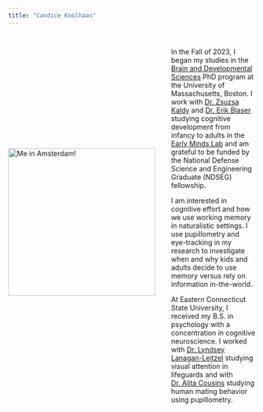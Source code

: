 ```yaml
---
title: "Candice Koolhaas"
---
```


:::: {style="display: flex; align-items: center; gap: 2rem;"}
<img src="website_photo.jpg" alt="Me in Amsterdam!" style="width: 300px; height: auto;"/>

<div>

```         
```

In the Fall of 2023, I began my studies in the [Brain and Developmental Sciences](https://www.umb.edu/academics/program-finder/developmental-brain-sciences-phd/) PhD program at the University of Massachusetts, Boston. I work with [Dr. Zsuzsa Kaldy](https://scholar.google.com/citations?user=o9DNhRMAAAAJ&hl=en) and [Dr. Erik Blaser](https://scholar.google.com/citations?user=he2zZyIAAAAJ&hl=en&oi=ao) studying cognitive development from infancy to adults in the [Early Minds Lab](https://umassbostonbabylab.weebly.com/) and am grateful to be funded by the National Defense Science and Engineering Graduate (NDSEG) fellowship.

I am interested in cognitive effort and how we use working memory in naturalistic settings. I use pupillometry and eye-tracking in my research to investigate when and why kids and adults decide to use memory versus rely on information in-the-world.

At Eastern Connecticut State University, I received my B.S. in psychology with a concentration in cognitive neuroscience. I worked with [Dr. Lyndsey Lanagan-Leitzel](https://www.easternct.edu/faculty-directory/lanagan-leitzel.html) studying visual attention in lifeguards and with [Dr. Alita Cousins](https://www.easternct.edu/faculty-directory/cousins.html) studying human mating behavior using pupillometry.

</div>
::::
